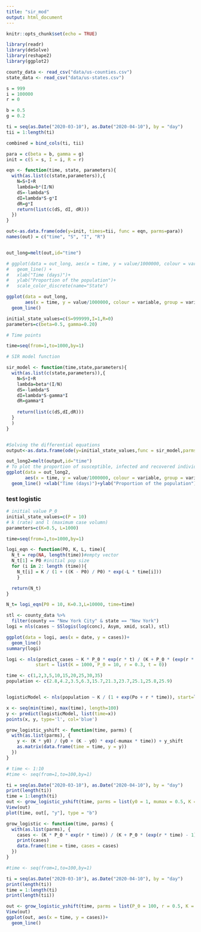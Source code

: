 ```yaml
---
title: "sir_mod"
output: html_document
---
```


```r
knitr::opts_chunk$set(echo = TRUE)
```

```r
library(readr)
library(deSolve)
library(reshape2)
library(ggplot2)
```

```r
county_data <- read_csv("data/us-counties.csv")
state_data <- read_csv("data/us-states.csv")
```

```r
s = 999
i = 100000
r = 0

b = 0.5
g = 0.2

ti = seq(as.Date("2020-03-10"), as.Date("2020-04-10"), by = "day")
tii = 1:length(ti)

combined = bind_cols(ti, tii)

para = c(beta = b, gamma = g)
init = c(S = s, I = i, R = r)

eqn <- function(time, state, parameters){
  with(as.list(c(state,parameters)),{
    N=S+I+R
    lambda=b*(I/N) 
    dS=-lambda*S
    dI=lambda*S-g*I
    dR=g*I
    return(list(c(dS, dI, dR)))
  })
}

out<-as.data.frame(ode(y=init, times=tii, func = eqn, parms=para))
names(out) = c("time", "S", "I", "R")


out_long=melt(out,id="time")

# ggplot(data = out_long, aes(x = time, y = value/1000000, colour = variable, group = variable)) +
#   geom_line() +
#   xlab("Time (days)")+
#   ylab("Proportion of the population")+
#   scale_color_discrete(name="State")

ggplot(data = out_long,          
       aes(x = time, y = value/1000000, colour = variable, group = variable)) +  
  geom_line()
```


```r
initial_state_values=c(S=999999,I=1,R=0)
parameters=c(beta=0.5, gamma=0.20)

# Time points

time=seq(from=1,to=1000,by=1)

# SIR model function 

sir_model <- function(time,state,parameters){
  with(as.list(c(state,parameters)),{
    N=S+I+R
    lambda=beta*(I/N) 
    dS=-lambda*S
    dI=lambda*S-gamma*I
    dR=gamma*I
    
    return(list(c(dS,dI,dR)))
  }
  )
}


#Solving the differential equations
output<-as.data.frame(ode(y=initial_state_values,func = sir_model,parms=parameters,times = time))

out_long2=melt(output,id="time")
# To plot the proportion of susceptible, infected and recovered individuals over time
ggplot(data = out_long2,          
       aes(x = time, y = value/1000000, colour = variable, group = variable)) +  
  geom_line() +xlab("Time (days)")+ylab("Proportion of the population")+scale_color_discrete(name="State")

```



### test logistic

```r
# initial value P_0
initial_state_values=c(P = 10)
# k (rate) and l (maximum case volumn)
parameters=c(K=0.5, L=1000)

time=seq(from=1,to=1000,by=1)

logi_eqn <- function(P0, K, L, time){
  N_t = rep(NA, length(time))#empty vector
  N_t[1] = P0 #initial pop size
  for (i in 2: length (time)){
    N_t[i] = K / (1 + ((K - P0) / P0) * exp(-L * time[i]))
    }

  return(N_t)
}

N_t= logi_eqn(P0 = 10, K=0.3,L=10000, time=time)

```


```r
stl <- county_data %>%
  filter(county == "New York City" & state == "New York")
logi = nls(cases ~ SSlogis(log(conc), Asym, xmid, scal), stl)

ggplot(data = logi, aes(x = date, y = cases))+
  geom_line()
summary(logi)
```

```r
logi <- nls(predict_cases ~ K * P_0 * exp(r * t) / (K + P_0 * (exp(r * t) - 1)), 
           start = list(K = 1000, P_0 = 10, r = 0.3, t = 0))
```


```r
time <- c(1,2,3,5,10,15,20,25,30,35)
population <- c(2.8,4.2,3.5,6.3,15.7,21.3,23.7,25.1,25.8,25.9)


logisticModel <- nls(population ~ K / (1 + exp(Po + r * time)), start=list(Po=0, r=-0.211, K=30))

x <- seq(min(time), max(time), length=100)
y <- predict(logisticModel, list(time=x))
points(x, y, type='l', col='blue')

```








```r
grow_logistic_yshift <- function(time, parms) {
  with(as.list(parms), {
    y <- (K * y0) / (y0 + (K - y0) * exp(-mumax * time)) + y_shift
    as.matrix(data.frame(time = time, y = y))
  })
}

# time <- 1:10
#time <- seq(from=1,to=100,by=1)

ti = seq(as.Date("2020-03-10"), as.Date("2020-04-10"), by = "day")
print(length(ti))
time = 1:length(ti)
out <- grow_logistic_yshift(time, parms = list(y0 = 1, mumax = 0.5, K = 10, y_shift = 2))
View(out)
plot(time, out[, "y"], type = "b")
```


```r
grow_logistic <- function(time, parms) {
  with(as.list(parms), {
    cases <- (K * P_0 * exp(r * time)) / (K + P_0 * (exp(r * time) - 1))
    print(cases)
    data.frame(time = time, cases = cases)
  })
}

#time <- seq(from=1,to=100,by=1)

ti = seq(as.Date("2020-03-10"), as.Date("2020-04-10"), by = "day")
print(length(ti))
time = 1:length(ti)
print(length(tii))

out <- grow_logistic_yshift(time, parms = list(P_0 = 100, r = 0.5, K = 10000))
View(out)
ggplot(out, aes(x = time, y = cases))+
  geom_line()
```




